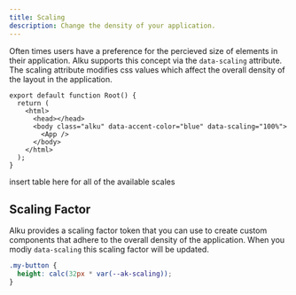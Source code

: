 ```yaml
---
title: Scaling
description: Change the density of your application.
---
```


Often times users have a preference for the percieved size of elements in their application. Alku supports this concept via the `data-scaling` attribute. The scaling attribute modifies css values which affect the overall density of the layout in the application.

```tsx title="root.tsx" ins="data-scaling="100%""
export default function Root() {
  return (
    <html>
      <head></head>
      <body class="alku" data-accent-color="blue" data-scaling="100%">
        <App />
      </body>
    </html>
  );
}
```

insert table here for all of the available scales

## Scaling Factor

Alku provides a scaling factor token that you can use to create custom components that adhere to the overall density of the application. When you modiy `data-scaling` this scaling factor will be updated.

```css title="button.css" ins="var(--ak-scaling)"
.my-button {
  height: calc(32px * var(--ak-scaling));
}
```
